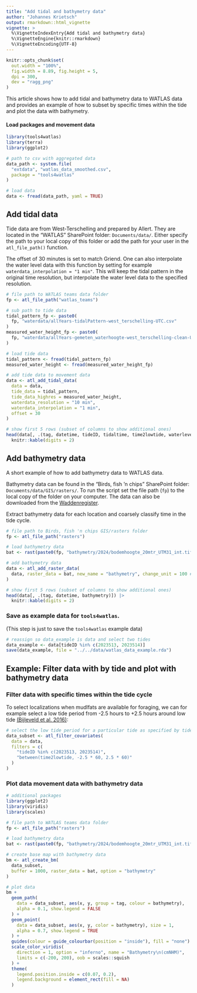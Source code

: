 ```yaml
---
title: "Add tidal and bathymetry data"
author: "Johannes Krietsch"
output: rmarkdown::html_vignette
vignette: >
  %\VignetteIndexEntry{Add tidal and bathymetry data}
  %\VignetteEngine{knitr::rmarkdown}
  %\VignetteEncoding{UTF-8}
---
```


```r
knitr::opts_chunk$set(
  out.width = "100%",
  fig.width = 8.89, fig.height = 5,
  dpi = 300,
  dev = "ragg_png"
)
```

This article shows how to add tidal and bathymetry data to WATLAS data and provides an example of how to subset by specific times within the tide and plot the data with bathymetry.

#### Load packages and movement data

```r
library(tools4watlas)
library(terra)
library(ggplot2)

# path to csv with aggregated data
data_path <- system.file(
  "extdata", "watlas_data_smoothed.csv",
  package = "tools4watlas"
)

# load data
data <- fread(data_path, yaml = TRUE)
```

## Add tidal data

Tide data are from West-Terschelling and prepared by Allert. They are located in the "WATLAS" SharePoint folder: `Documents/data/`. Either specify the path to your local copy of this folder or add the path for your user in the `atl_file_path()` function.

The offset of 30 minutes is set to match Griend. One can also interpolate the water level data with this function by setting for example `waterdata_interpolation = "1 min"`. This will keep the tidal pattern in the original time resolution, but interpolate the water level data to the specified resolution.

```r
# file path to WATLAS teams data folder
fp <- atl_file_path("watlas_teams")

# sub path to tide data
tidal_pattern_fp <- paste0(
  fp, "waterdata/allYears-tidalPattern-west_terschelling-UTC.csv"
)
measured_water_height_fp <- paste0(
  fp, "waterdata/allYears-gemeten_waterhoogte-west_terschelling-clean-UTC.csv"
)

# load tide data
tidal_pattern <- fread(tidal_pattern_fp)
measured_water_height <- fread(measured_water_height_fp)

# add tide data to movement data
data <- atl_add_tidal_data(
  data = data,
  tide_data = tidal_pattern,
  tide_data_highres = measured_water_height,
  waterdata_resolution = "10 min",
  waterdata_interpolation = "1 min",
  offset = 30
)

# show first 5 rows (subset of columns to show additional ones)
head(data[, .(tag, datetime, tideID, tidaltime, time2lowtide, waterlevel)]) |>
  knitr::kable(digits = 2)
```

## Add bathymetry data

A short example of how to add bathymetry data to WATLAS data. 

Bathymetry data can be found in the "Birds, fish 'n chips" SharePoint folder: `Documents/data/GIS/rasters/`. To run the script set the file path (`fp`) to the local copy of the folder on your computer. The data can also be downloaded from the [Waddenregister](https://datahuiswadden.openearth.nl/geonetwork/srv/eng/catalog.search#/metadata/JkrvJXasRSGAWU1mJLHUzg).


Extract bathymetry data for each location and coarsely classify time in the tide cycle. 

```r
# file path to Birds, fish 'n chips GIS/rasters folder
fp <- atl_file_path("rasters")

# load bathymetry data
bat <- rast(paste0(fp, "bathymetry/2024/bodemhoogte_20mtr_UTM31_int.tif"))

# add bathymetry data
data <- atl_add_raster_data(
  data, raster_data = bat, new_name = "bathymetry", change_unit = 100 # m to cm
)

# show first 5 rows (subset of columns to show additional ones)
head(data[, .(tag, datetime, bathymetry)]) |>
  knitr::kable(digits = 2)
```

### Save as example data for `tools4watlas`.

(This step is just to save the `tools4watlas` example data)

```r
# reassign so data_example is data and select two tides
data_example <- data[tideID %in% c(2023513, 2023514)]
save(data_example, file = "../../data/watlas_data_example.rda")
```	

## Example: Filter data with by tide and plot with bathymetry data

### Filter data with specific times within the tide cycle

To select localizations when mudlfats are available for foraging, we can for example select a low tide period from -2.5 hours to +2.5 hours around low tide [(Bijleveld et al. 2016)](https://royalsocietypublishing.org/doi/10.1098/rspb.2015.1557): 

```r
# select the low tide period for a particular tide as specified by tideID
data_subset <- atl_filter_covariates(
  data = data,
  filters = c(
    "tideID %in% c(2023513, 2023514)",
    "between(time2lowtide, -2.5 * 60, 2.5 * 60)"
  )
)
```
### Plot data movement data with bathymetry data

```r
# additional packages
library(ggplot2)
library(viridis)
library(scales)

# file path to WATLAS teams data folder
fp <- atl_file_path("rasters")

# load bathymetry data
bat <- rast(paste0(fp, "bathymetry/2024/bodemhoogte_20mtr_UTM31_int.tif"))

# create base map with bathymetry data
bm <- atl_create_bm(
  data_subset,
  buffer = 1000, raster_data = bat, option = "bathymetry"
)

# plot data
bm +
  geom_path(
    data = data_subset, aes(x, y, group = tag, colour = bathymetry),
    alpha = 0.1, show.legend = FALSE
  ) +
  geom_point(
    data = data_subset, aes(x, y, color = bathymetry), size = 1,
    alpha = 0.7, show.legend = TRUE
  ) +
  guides(colour = guide_colourbar(position = "inside"), fill = "none") +
  scale_color_viridis(
    direction = 1, option = "inferno", name = "Bathymetry\n(cmNHM)",
    limits = c(-200, 200), oob = scales::squish
  ) +
  theme(
    legend.position.inside = c(0.07, 0.2),
    legend.background = element_rect(fill = NA)
  )
```

